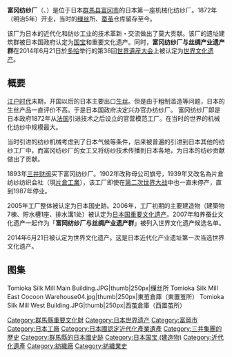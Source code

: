 {{unreferenced|time=2016-09-04T08:03:09+00:00}}
{{coord|36|15|19|N|138|53|16|E|format=dms|region:JP-10_type:landmark|display=title}}
{{Infobox World Heritage Site
|en_name      = Tomioka Silk Mill and Related Sites
|fr_name      = Filature de soie de Tomioka et sites associés
|zh_name = 富冈纺纱厂与丝绸产业遗产群
| Image       = [[File:富岡製糸場・繰糸場.jpg|300px]]
| State Party = {{JPN}}
| Type        = Cultural
| criterion_c = (ii) (iv)
| ID          = 1449
| Region      = 亚洲和太平洋地区
| Year        = 2014年
| Session     = 38th
| Link        = http://whc.unesco.org/en/list/1449
}}

'''富冈纺纱厂'''（{{jpn|j=富岡製糸場|hg=とみおかせいしじょう|rm=Tomioka seishijō}}、{{lang-en|Tomioka Silk Mill}}）是位于日本[[群馬县|群馬县]][[富冈市|富冈市]]的日本第一座机械化纺纱厂。1872年（明治5年）开业，当时的[[缫丝|缫丝]]所、[[蚕茧|蚕茧]]仓库留存至今。

该厂为日本的近代化和纺纱工业的技术革新・交流做出了莫大贡献。该厂的遗址建筑群被日本国政府认定为[[日本国宝|国宝]]和重要文化遗产。同时，'''富冈纺纱厂与丝绸产业遗产群'''在2014年6月21日於[[多哈|多哈]]举行的第38回[[世界遺産大会|世界遺産大会]]上被认定为[[世界文化遗产|世界文化遗产]]。

==概要==
[[江户时代|江户时代]]末期，开国以后的日本主要出口[[生丝|生丝]]。但是由于粗制滥造等问题，日本的生丝产品一直评价不高。于是日本国政府决定兴办官办纺纱厂。
富冈纺纱厂即是日本政府1872年从[[法国|法国]]引进技术之后设立的官营模范工厂。在当时的世界的机械化纺纱中规模最大。

当时引进的纺纱机械考虑到了日本气候等条件，后来被普遍的引进到日本其他的纺纱工厂中，而富冈纺纱厂的女工又将纺纱技术传播到日本各地，为日本的纺纱贡献做出了贡献。

1893年[[三井财阀|三井财阀]]买下富冈纺纱厂。1902年改称母公司旗号，1939年又改名為片倉纺纱纺织会社（現[[片倉工業|片倉工業]]），该工厂即使在[[第二次世界大战|第二次世界大战]]中也一直未停产，直到1987年停业。

2005年工厂整体被认定为日本国史跡。2006年，工厂初期的主要建造物（建築物7棟、貯水槽1座、排水溝1处）被认定为[[日本国重要文化遗产|日本国重要文化遗产]]。2007年和养蚕业文化遗产一起作为「'''富岡纺纱厂与丝绸产业遗产群'''」被列入世界文化遗产候选名单。

2014年6月21日被认定为世界文化遗产。这是日本近代化产业遗址第一次当选世界文化遗产。

==图集==
<gallery widths="200px" heights="200px">
Tomioka Silk Mill Main Building.JPG|thumb|250px|缫丝所
Tomioka Silk Mill East Cocoon Warehouse04.jpg|thumb|250px|東茧倉庫（東置茧所）
Tomioka Silk Mill West Building.JPG|thumb|250px|西茧倉庫（西置茧所）
</gallery>

[[Category:群馬縣重要文化財|Category:群馬縣重要文化財]]
[[Category:日本世界遗产|Category:日本世界遗产]]
[[Category:富岡市|Category:富岡市]]
[[Category:日本工廠|Category:日本工廠]]
[[Category:日本國認定近代化產業遺產|Category:日本國認定近代化產業遺產]]
[[Category:三井集團的歷史|Category:三井集團的歷史]]
[[Category:群馬縣的日本國史跡|Category:群馬縣的日本國史跡]]
[[Category:日本国宝_(建造物)|Category:日本国宝 (建造物)]]
[[Category:近代化遺產|Category:近代化遺產]]
[[Category:紡織廠|Category:紡織廠]]
[[Category:紡織業史|Category:紡織業史]]